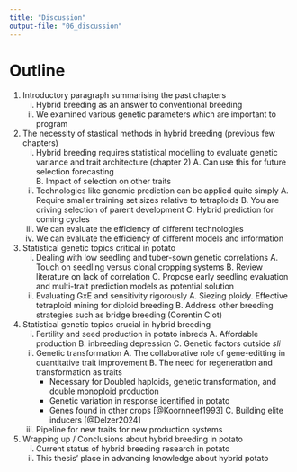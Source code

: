 ```yaml
---
title: "Discussion"
output-file: "06_discussion"
---
```


# Outline

1. Introductory paragraph summarising the past chapters 
   i) Hybrid breeding as an answer to conventional breeding
   ii) We examined various genetic parameters which are important to program

2. The necessity of stastical methods in hybrid breeding (previous few chapters) 
   i) Hybrid breeding requires statistical modelling to evaluate genetic variance and trait architecture (chapter 2) 
      A. Can use this for future selection forecasting  
      B. Impact of selection on other traits
   ii) Technologies like genomic prediction can be applied quite simply 
      A. Require smaller training set sizes relative to tetraploids 
      B. You are driving selection of parent development 
      C. Hybrid prediction for coming cycles
   iii) We can evaluate the efficiency of different technologies 
   iv) We can evaluate the efficiency of different models and information

3. Statistical genetic topics critical in potato
   i) Dealing with low seedling and tuber-sown genetic correlations
      A. Touch on seedling versus clonal cropping systems 
      B. Review literature on lack of correlation 
      C. Propose early seedling evaluation and multi-trait prediction models as potential solution
   ii) Evaluating GxE and sensitivity rigorously
      A. Siezing ploidy. Effective tetraploid mining for diploid breeding
      B. Address other breeding strategies such as bridge breeding (Corentin Clot) 

4. Statistical genetic topics crucial in hybrid breeding 
   i) Fertility and seed production in potato inbreds
      A. Affordable production
      B. inbreeding depression
      C. Genetic factors outside _sli_
   ii) Genetic transformation
      A. The collaborative role of gene-editting in quantitative trait improvement
      B. The need for regeneration and transformation as traits 
         - Necessary for Doubled haploids, genetic transformation, and double monoploid production 
         - Genetic variation in response identified in potato 
         - Genes found in other crops [@Koornneef1993]
      C. Building elite inducers [@Delzer2024]
   iii) Pipeline for new traits for new production systems

5. Wrapping up / Conclusions about hybrid breeding in potato 
   i) Current status of hybrid breeding research in potato
   ii) This thesis' place in advancing knowledge about hybrid potato


